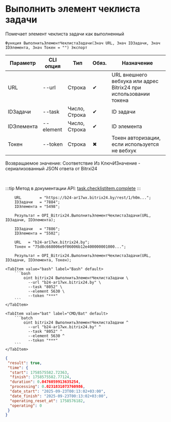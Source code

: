﻿---
sidebar_position: 6
description: Выполнить элемент чеклиста задачи и другие функции для работы с Bitrix24 в Открытом пакете интеграций - бесплатной open-source библиотеке интеграций для 1С:Предприятие 8, OneScript и CLI
keywords: [1C, 1С, 1С:Предприятие, 1С:Предприятие 8.3, API, Интеграция, Сервисы, Обмен, OneScript, CLI, Bitrix24]
---


# Выполнить элемент чеклиста задачи
 Помечает элемент чеклиста задачи как выполненный



`Функция ВыполнитьЭлементЧеклистаЗадачи(Знач URL, Знач IDЗадачи, Знач IDЭлемента, Знач Токен = "") Экспорт`

  | Параметр | CLI опция | Тип | Обяз. | Назначение |
  |-|-|-|-|-|
  | URL | --url | Строка | &#x2714; | URL внешнего вебхука или адрес Bitrix24 при использовании токена |
  | IDЗадачи | --task | Число, Строка | &#x2714; | ID задачи |
  | IDЭлемента | --element | Число, Строка | &#x2714; | ID элемента |
  | Токен | --token | Строка | &#x2716; | Токен авторизации, если используется не вебхук |

  
  Возвращаемое значение:   Соответствие Из КлючИЗначение - сериализованный JSON ответа от Bitrxi24

<br/>

:::tip
Метод в документации API: [task.checklistitem.complete](https://dev.1c-bitrix.ru/rest_help/tasks/task/checklistitem/complete.php)
:::
<br/>


```bsl title="Пример использования для 1С:Предприятие/OneScript"
    URL        = "https://b24-ar17wx.bitrix24.by/rest/1/h0m...";
    IDЗадачи   = "7884";
    IDЭлемента = "5498";

    Результат = OPI_Bitrix24.ВыполнитьЭлементЧеклистаЗадачи(URL, IDЗадачи, IDЭлемента);

    IDЗадачи   = "7886";
    IDЭлемента = "5502";

    URL   = "b24-ar17wx.bitrix24.by";
    Токен = "75d8c668006e9f06006b12e400000001000...";

    Результат = OPI_Bitrix24.ВыполнитьЭлементЧеклистаЗадачи(URL, IDЗадачи, IDЭлемента, Токен);
```
    

 <Tabs>
  
    <TabItem value="bash" label="Bash" default>
        ```bash
            oint bitrix24 ВыполнитьЭлементЧеклистаЗадачи \
              --url "b24-ar17wx.bitrix24.by" \
              --task "8052" \
              --element 5630 \
              --token "***"
        ```
    </TabItem>
  
    <TabItem value="bat" label="CMD/Bat" default>
        ```batch
            oint bitrix24 ВыполнитьЭлементЧеклистаЗадачи ^
              --url "b24-ar17wx.bitrix24.by" ^
              --task "8052" ^
              --element 5630 ^
              --token "***"
        ```
    </TabItem>
</Tabs>


```json title="Результат"
{
 "result": true,
 "time": {
  "start": 1758575582.72363,
  "finish": 1758575582.77124,
  "duration": 0.0476059913635254,
  "processing": 0.0231831073760986,
  "date_start": "2025-09-23T00:13:02+03:00",
  "date_finish": "2025-09-23T00:13:02+03:00",
  "operating_reset_at": 1758576182,
  "operating": 0
 }
}
```
